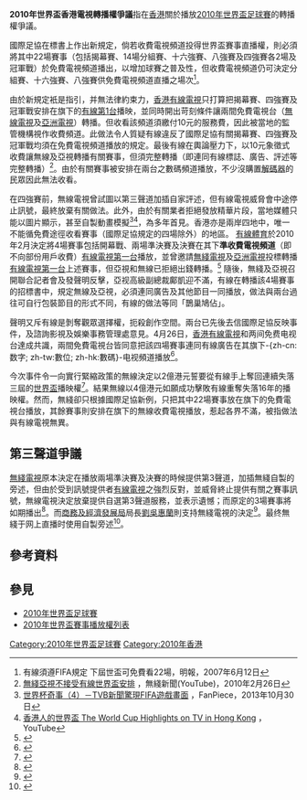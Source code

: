 '''2010年世界盃香港電視轉播權爭議'''指在[[香港|香港]]關於播放[[2010年世界盃足球賽|2010年世界盃足球賽]]的轉播權爭議。

國際足協在標書上作出新規定，倘若收費電視頻道投得世界盃賽事直播權，則必須將其中22場賽事（包括揭幕賽、14場分組賽、十六強賽、八強賽及四強賽各2場及冠軍戰）於免費電視頻道播出，以增加球賽之普及性，但收費電視頻道仍可決定分組賽、十六強賽、八強賽供免費電視頻道直播之場次<ref>有線須遵FIFA規定 下屆世盃可免費看22場，明報，2007年6月12日</ref>。

由於新規定衹是指引，并無法律約束力，[[香港有線電視|香港有線電視]]只打算把揭幕賽、四強賽及冠軍戰安排在旗下的[[有線第1台|有線第1台]]播映，並同時開出苛刻條件讓兩間免費電視台（[[無線電視廣播有限公司|無線電視]]及[[亞洲電視|亞洲電視]]）轉播。但收看該頻道須繳付10元的服務費，因此被當地的監管機構視作收費頻道。此做法令人質疑有線違反了國際足協有關揭幕賽、四強賽及冠軍戰均須在免費電視頻道播放的規定。最後有線在輿論壓力下，以10元象徵式收費讓無線及亞視轉播有關賽事，但須完整轉播（即連同有線標誌、廣告、評述等完整轉播）<ref>[https://www.youtube.com/watch?v=744C9mESGQg 無綫亞視不接受有線世界盃安排] {{Wayback|url=https://www.youtube.com/watch?v=744C9mESGQg |date=20191107144815 }}，無綫新聞(YouTube)，2010年2月26日</ref>。由於有關賽事被安排在兩台之數碼頻道播放，不少沒購置[[解碼器|解碼器]]的民眾因此無法收看。

在四強賽前，無線電視曾試圖以第三聲道加插自家評述，但有線電視威脅會中途停止訊號，最終放棄有關做法。此外，由於有關業者拒絕發放精華片段，當地媒體只能以圖片顯示，甚至自製動畫模擬<ref>[https://football.fanpiece.com/clocal/%E4%B8%96%E7%95%8C%E6%9D%AF%E5%A5%87%E4%BA%8B-4-TVB%E6%96%B0%E8%81%9E%E9%A9%9A%E7%8F%BEFIFA%E9%81%8A%E6%88%B2%E7%95%AB%E9%9D%A2-c1103803.html 世界杯奇事（4）－TVB新聞驚現FIFA遊戲畫面] {{Wayback|url=https://football.fanpiece.com/clocal/%E4%B8%96%E7%95%8C%E6%9D%AF%E5%A5%87%E4%BA%8B-4-TVB%E6%96%B0%E8%81%9E%E9%A9%9A%E7%8F%BEFIFA%E9%81%8A%E6%88%B2%E7%95%AB%E9%9D%A2-c1103803.html |date=20191019122612 }}，FanPiece，2013年10月30日</ref><ref>[https://www.youtube.com/watch?v=RXllKkSK6tA 香港人的世界盃 The World Cup Highlights on TV in Hong Kong] {{Wayback|url=https://www.youtube.com/watch?v=RXllKkSK6tA |date=20191128091356 }}，YouTube</ref>，為多年首見。香港亦是兩岸四地中，唯一不能循免費途徑收看賽事（國際足協規定的四場除外）的地區。
[[香港有線電視體育平台|有線體育]]於2010年2月決定將4場賽事包括開幕戰、兩場準決賽及決賽在其下'''準收費電視頻道'''（即不向部份用戶收費）[[香港有線電視第1台|有線電視第一台]]播放，並曾邀請[[電視廣播有限公司|無綫電視]]及[[亞洲電視|亞洲電視]]投標轉播[[香港有線電視第1台|有線電視第一台]]上述賽事，但亞視和無線已拒絕出錢轉播。<ref>{{Cite web |url=http://hk.news.yahoo.com/article/100225/3/gqt4.html |title=無線亞視嫌「辣」棄播世盃 |accessdate=2010-07-07 |archive-date=2010-03-01 |archive-url=https://web.archive.org/web/20100301090448/http://hk.news.yahoo.com/article/100225/3/gqt4.html |dead-url=no }}</ref> 隨後，無綫及亞視召開聯合記者會及發聲明反擊，亞视高級副總裁鄺凱迎不滿，有線在轉播該4場賽事的招標書中，規定無線及亞視，必須連同廣告及其他節目一同播放，做法與兩台過往可自行包裝節目的形式不同，有線的做法等同「鵲巢鳩佔」。

聲明又斥有線是剝奪觀眾選擇權，扼殺創作空間。兩台已先後去信國際足協反映事件，及諮詢影視及娛樂事務管理處意見。4月26日，[[香港有線電視|香港有線電視]]和两间免费电视台達成共識，兩間免費電視台皆同意把該四場賽事連同有線廣告在其旗下-{zh-cn:数字; zh-tw:數位; zh-hk:數碼}-电视頻道播放<ref>{{Cite web |url=http://news.mingpao.com/20100427/gba1.htm |title=100萬低下層恐無世盃睇 三台達協議 無線亞視數碼頻道播放 |accessdate=2010-07-07 |archive-date=2019-11-28 |archive-url=https://web.archive.org/web/20191128082257/http://news.mingpao.com/20100427/gba1.htm |dead-url=no }}</ref>。

今次事件令一向實行緊縮政策的無線決定以2億港元誓要從有線手上奪回連續失落三屆的[[2014年世界盃足球賽|世界盃]]播映權<ref>{{Cite web |url=http://www.ihktv.com/the-next-world-cup-broadcasting-rights.html |title=擲2億 無綫誓奪下屆世盃播映權 |access-date=2013-04-12 |archive-date=2021-05-15 |archive-url=https://web.archive.org/web/20210515015917/https://www.ihktv.com/the-next-world-cup-broadcasting-rights.html }}</ref>。結果無線以4億港元如願成功擊敗有線重奪失落16年的播映權。然而，無綫卻只根據國際足協新例，只把其中22場賽事放在旗下的免費電視台播放，其餘賽事則安排在旗下的無線收費電視播放，惹起各界不滿，被指做法與有線電視無異。

== 第三聲道爭議 ==
[[無綫電視|無綫電視]]原本決定在播放兩場準決賽及決賽的時候提供第3聲道，加插無綫自製的旁述，但由於受到訊號提供者[[有線電視|有線電視]]之強烈反對，並威脅終止提供有關之賽事訊號，無線電視決定放棄提供自選第3聲道服務，並表示遺憾；而原定的3場賽事將如期播出<ref>{{cite web|author=無綫電視|title=特別聲明：今晚世界盃準決賽烏拉圭對荷蘭賽事之安排|url=http://b.tvb.com/whatsnew/%E6%9C%80%E6%96%B0%E6%B6%88%E6%81%AF/2010/07/06/%E7%89%B9%E5%88%A5%E8%81%B2%E6%98%8E%EF%BC%9A%E4%BB%8A%E6%99%9A%E4%B8%96%E7%95%8C%E7%9B%83%E6%BA%96%E6%B1%BA%E8%B3%BD%E7%83%8F%E6%8B%89%E5%9C%AD%E5%B0%8D%E8%8D%B7%E8%98%AD%E8%B3%BD%E4%BA%8B%E4%B9%8B/|accessdate=2010年7月7日|authorlink=電視廣播有限公司|language=zh-hk|date=2010年7月|archive-date=2016年3月4日|archive-url=https://web.archive.org/web/20160304085421/http://b.tvb.com/whatsnew/%E6%9C%80%E6%96%B0%E6%B6%88%E6%81%AF/2010/07/06/%E7%89%B9%E5%88%A5%E8%81%B2%E6%98%8E%EF%BC%9A%E4%BB%8A%E6%99%9A%E4%B8%96%E7%95%8C%E7%9B%83%E6%BA%96%E6%B1%BA%E8%B3%BD%E7%83%8F%E6%8B%89%E5%9C%AD%E5%B0%8D%E8%8D%B7%E8%98%AD%E8%B3%BD%E4%BA%8B%E4%B9%8B/|dead-url=no}}</ref>。而[[商務及經濟發展局|商務及經濟發展局]]局長[[劉吳惠蘭|劉吳惠蘭]]則支持無綫電視的決定<ref>{{cite news|author=香港政府|title=商務及經濟發展局局長談世界盃賽事轉播安排|url=http://www.info.gov.hk/gia/general/201007/06/P201007060234.htm|accessdate=2010年7月7日|authorlink=香港政府|location=香港|page=1|language=zh-hk|date=2010年7月|archive-date=2019年12月13日|archive-url=https://web.archive.org/web/20191213082227/https://www.info.gov.hk/gia/general/201007/06/P201007060234.htm|dead-url=no}}</ref>。最终無綫于网上直播时使用自製旁述<ref>{{cite web | url=http://b.tvb.com/whatsnew/tvbcom%E6%98%94%E6%97%A5%E6%B6%88%E6%81%AF/2010/07/09/7%E6%9C%8811%E5%85%A8%E7%90%83%E7%B6%B2%E4%B8%8A%E7%9B%B4%E6%92%ADtvb%E3%80%8C%E9%A0%82cup%E4%B8%96%E7%95%8C%E7%9B%83%E5%98%89%E5%B9%B4%E8%8F%AF%E3%80%8D%E7%8F%BE%E5%A0%B4%E5%AF%A6%E6%B3%81%E3%80%81/ | title=7 月 11 全球網上直播 TVB「頂 Cup 世界盃嘉年華」現場實況、決賽賽事評述 | date=2010年7月9日 | accessdate=2012年7月6日 | archive-date=2019年11月29日 | archive-url=https://web.archive.org/web/20191129052605/http://b.tvb.com/whatsnew/tvbcom%E6%98%94%E6%97%A5%E6%B6%88%E6%81%AF/2010/07/09/7%E6%9C%8811%E5%85%A8%E7%90%83%E7%B6%B2%E4%B8%8A%E7%9B%B4%E6%92%ADtvb%E3%80%8C%E9%A0%82cup%E4%B8%96%E7%95%8C%E7%9B%83%E5%98%89%E5%B9%B4%E8%8F%AF%E3%80%8D%E7%8F%BE%E5%A0%B4%E5%AF%A6%E6%B3%81%E3%80%81/ | dead-url=no }}</ref>。

== 參考資料 ==
{{reflist|2}}

== 參見 ==
* [[2010年世界盃足球賽|2010年世界盃足球賽]]
* [[2010年世界盃賽事播放權列表|2010年世界盃賽事播放權列表]]

[[Category:2010年世界盃足球賽|Category:2010年世界盃足球賽]]
[[Category:2010年香港|Category:2010年香港]]